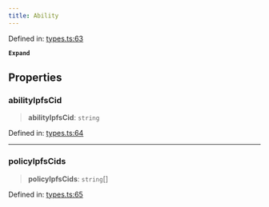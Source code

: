 ```yaml
---
title: Ability
---
```


Defined in: [types.ts:63](https://github.com/LIT-Protocol/Vincent/blob/5462864f5b471985671134e594d93faefcbfeb7e/packages/libs/contracts-sdk/src/types.ts#L63)

**`Expand`**

## Properties

### abilityIpfsCid

> **abilityIpfsCid**: `string`

Defined in: [types.ts:64](https://github.com/LIT-Protocol/Vincent/blob/5462864f5b471985671134e594d93faefcbfeb7e/packages/libs/contracts-sdk/src/types.ts#L64)

***

### policyIpfsCids

> **policyIpfsCids**: `string`[]

Defined in: [types.ts:65](https://github.com/LIT-Protocol/Vincent/blob/5462864f5b471985671134e594d93faefcbfeb7e/packages/libs/contracts-sdk/src/types.ts#L65)
